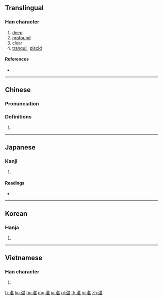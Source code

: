 ==Translingual==

===Han character===
{{Han char|rn=85|rad=水|as=09|sn=12|four=34111|canj=ETMV}}

# [[deep]]
# [[profound]]
# [[clear]]
# [[tranquil]], [[placid]]

====References====
* {{Han ref|kx=0637.160|dkj=17846|dj=1044.120|hdz=31667.060|uh=6E5B|ud=28251|bh=B4EF|bd=46319}}

----

==Chinese==
{{zh-forms}}

===Pronunciation===
{{zh-pron
|m=zhàn,dān,chén
|c=zaam3,daam1,cam4
|h=pfs=
|md=
|mn=
|w=
|mc=y
|oc=y
|cat=n
}}

===Definitions===
{{zh-hanzi}}

# {{rfdef|lang=zh}}

----

==Japanese==

===Kanji===
{{ja-kanji|grade=|rs=水09}}

# {{defn|lang=ja|sort=水09}}

====Readings====
* {{ja-readings|on=[[たん]] (tan), [[ちん]] (chin)|kun=[[たたえる]] (tataeru), [[しずむ]] (shizumu)}}

----

==Korean==

===Hanja===
{{ko-hanja|hangeul=[[담]], [[침]]|eumhun=|rv=dam, chim|mr=tam, ch'im|y=tam, chim}}

# {{defn|lang=ko|sort=水09}}

----

==Vietnamese==

===Han character===
{{vi-hantu|[[trạm]], [[đậm]], [[giặm]], [[sậm]], [[sặm]], [[thấm]], [[xạm]], [[xẩm]]|rs=水09}}

# {{defn|lang=vi|sort=水09}}

[[fr:湛]]
[[ko:湛]]
[[hu:湛]]
[[mg:湛]]
[[ja:湛]]
[[pl:湛]]
[[th:湛]]
[[vi:湛]]
[[zh:湛]]
